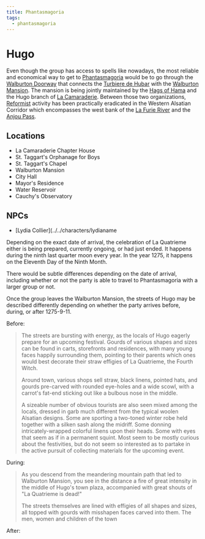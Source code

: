```yaml
---
title: Phantasmagoria
tags:
  - phantasmagoria
---
```



# Hugo

Even though the group has access to spells like <Spell name="teleport" />
nowadays, the most reliable and economical way to get to
[Phantasmagoria](../../events/phantasmagoria.mdx) would be to go through the
[Walburton Doorway](../../items/twin-door-of-instantaneous-travel.mdx#walburton-doorway)
that connects the [Turbiere de Hubar](../../locations/turbiere-de-hubar.mdx)
with the [Walburton Mansion](../../locations/walburton-mansion.mdx). The mansion
is being jointly maintained by the
[Hags of Hama](../../organizations/hags-of-hama.mdx) and the Hugo branch of
[La Camaraderie](../../organizations/la-camaraderie.mdx). Between those two
organizations,
[Reformist](../../organizations/reformed-church-of-the-divine-masochist.mdx)
activity has been practically eradicated in the Western Alsatian Corridor which
encompasses the west bank of the
[La Furie River](../../locations/la-furie-river.mdx) and the
[Anjou Pass](../../locations/anjou-pass.mdx).

## Locations

- La Camaraderie Chapter House
- St. Taggart's Orphanage for Boys
- St. Taggart's Chapel
- Walburton Mansion
- City Hall
- Mayor's Residence
- Water Reservoir
- Cauchy's Observatory

## NPCs

- [Lydia Collier](../../characters/lydianame

Depending on the exact date of arrival, the celebration of La Quatrieme either
is being prepared, currently ongoing, or had just ended. It happens during the
ninth last quarter moon every year. In the year 1275, it happens on the Eleventh
Day of the Ninth Month.

There would be subtle differences depending on the date of arrival, including
whether or not the party is able to travel to Phantasmagoria with a larger group
or not.

Once the group leaves the Walburton Mansion, the streets of Hugo may be
described differently depending on whether the party arrives before, during, or
after 1275-9-11.

Before:

> The streets are bursting with energy, as the locals of Hugo eagerly prepare
> for an upcoming festival. Gourds of various shapes and sizes can be found in
> carts, storefronts and residences, with many young faces happily surrounding
> them, pointing to their parents which ones would best decorate their straw
> effigies of La Quatrieme, the Fourth Witch.
>
> Around town, various shops sell straw, black linens, pointed hats, and gourds
> pre-carved with rounded eye-holes and a wide scowl, with a carrot's fat-end
> sticking out like a bulbous nose in the middle.
>
> A sizeable number of obvious tourists are also seen mixed among the locals,
> dressed in garb much different from the typical woolen Alsatian designs. Some
> are sporting a two-toned winter robe held together with a silken sash along
> the midriff. Some donning intricately-wrapped colorful linens upon their
> heads. Some with eyes that seem as if in a permanent squint. Most seem to be
> mostly curious about the festivities, but do not seem so interested as to
> partake in the active pursuit of collecting materials for the upcoming event.

During:

> As you descend from the meandering mountain path that led to Walburton
> Mansion, you see in the distance a fire of great intensity in the middle of
> Hugo's town plaza, accompanied with great shouts of "La Quatrieme is dead!"
>
> The streets themselves are lined with effigies of all shapes and sizes, all
> topped with gourds with misshapen faces carved into them. The men, women and
> children of the town

After:
